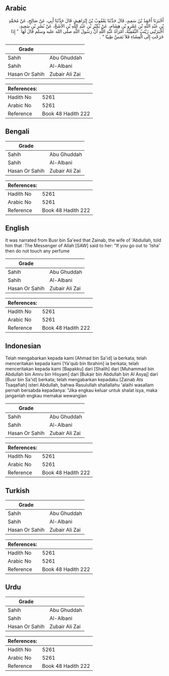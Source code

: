 ## Arabic


<div dir="rtl" lang="ar" style={{fontSize:'larger',backgroundColor:'#f8f9fa',padding:20}}>
أَخْبَرَنَا أَحْمَدُ بْنُ سَعِيدٍ، قَالَ حَدَّثَنَا يَعْقُوبُ بْنُ إِبْرَاهِيمَ، قَالَ حَدَّثَنَا أَبِي، عَنْ صَالِحٍ، عَنْ مُحَمَّدِ بْنِ عَبْدِ اللَّهِ بْنِ عَمْرِو بْنِ هِشَامٍ، عَنْ بُكَيْرِ بْنِ عَبْدِ اللَّهِ بْنِ الأَشَجِّ، عَنْ بُسْرِ بْنِ سَعِيدٍ، أَخْبَرَتْنِي زَيْنَبُ الثَّقَفِيَّةُ، امْرَأَةُ عَبْدِ اللَّهِ أَنَّ رَسُولَ اللَّهِ صلى الله عليه وسلم قَالَ لَهَا ‏ "‏ إِذَا خَرَجْتِ إِلَى الْعِشَاءِ فَلاَ تَمَسَّ طِيبًا ‏"‏ ‏.‏
</div>
<div style={{backgroundColor:'#f8f9fa',padding:20, marginBottom: 10}}><table> <thead> <tr> <th>Grade</th> <th></th> </tr> </thead> <tbody> <tr><td>Sahih</td><td>Abu Ghuddah</td></tr><tr><td>Sahih</td><td>Al-Albani</td></tr><tr><td>Hasan Or Sahih</td><td>Zubair Ali Zai</td></tr></tbody></table><table> <thead> <tr> <th>References:</th> <th></th> </tr> </thead> <tbody><tr><td>Hadith No</td><td>5261</td></tr><tr><td>Arabic No</td><td>5261</td></tr><tr><td>Reference</td><td>Book 48 Hadith 222</td></tr></tbody></table></div>

## Bengali


<div dir="ltr" lang="bn" style={{fontSize:'larger',backgroundColor:'#f8f9fa',padding:20}}>

</div>
<div style={{backgroundColor:'#f8f9fa',padding:20, marginBottom: 10}}><table> <thead> <tr> <th>Grade</th> <th></th> </tr> </thead> <tbody> <tr><td>Sahih</td><td>Abu Ghuddah</td></tr><tr><td>Sahih</td><td>Al-Albani</td></tr><tr><td>Hasan Or Sahih</td><td>Zubair Ali Zai</td></tr></tbody></table><table> <thead> <tr> <th>References:</th> <th></th> </tr> </thead> <tbody><tr><td>Hadith No</td><td>5261</td></tr><tr><td>Arabic No</td><td>5261</td></tr><tr><td>Reference</td><td>Book 48 Hadith 222</td></tr></tbody></table></div>

## English


<div dir="ltr" lang="en" style={{fontSize:'larger',backgroundColor:'#f8f9fa',padding:20}}>
It was narrated from Busr bin Sa'eed that Zainab, the wife of 'Abdullah, told him that :The Messenger of Allah [SAW] said to her: "If you go out to 'Isha' then do not touch any perfume
</div>
<div style={{backgroundColor:'#f8f9fa',padding:20, marginBottom: 10}}><table> <thead> <tr> <th>Grade</th> <th></th> </tr> </thead> <tbody> <tr><td>Sahih</td><td>Abu Ghuddah</td></tr><tr><td>Sahih</td><td>Al-Albani</td></tr><tr><td>Hasan Or Sahih</td><td>Zubair Ali Zai</td></tr></tbody></table><table> <thead> <tr> <th>References:</th> <th></th> </tr> </thead> <tbody><tr><td>Hadith No</td><td>5261</td></tr><tr><td>Arabic No</td><td>5261</td></tr><tr><td>Reference</td><td>Book 48 Hadith 222</td></tr></tbody></table></div>

## Indonesian


<div dir="ltr" lang="id" style={{fontSize:'larger',backgroundColor:'#f8f9fa',padding:20}}>
Telah mengabarkan kepada kami [Ahmad bin Sa'id] ia berkata; telah menceritakan kepada kami [Ya'qub bin Ibrahim] ia berkata; telah menceritakan kepada kami [Bapakku] dari [Shalih] dari [Muhammad bin Abdullah bin Amru bin Hisyam] dari [Bukair bin Abdullah bin Al Asyaj] dari [Busr bin Sa'id] berkata; telah mengabarkan kepadaku [Zainab Ats Tsaqafiah] isteri Abdullah, bahwa Rasulullah shallallahu 'alaihi wasallam pernah bersabda kepadanya: "Jika engkau keluar untuk shalat isya, maka janganlah engkau memakai wewangian
</div>
<div style={{backgroundColor:'#f8f9fa',padding:20, marginBottom: 10}}><table> <thead> <tr> <th>Grade</th> <th></th> </tr> </thead> <tbody> <tr><td>Sahih</td><td>Abu Ghuddah</td></tr><tr><td>Sahih</td><td>Al-Albani</td></tr><tr><td>Hasan Or Sahih</td><td>Zubair Ali Zai</td></tr></tbody></table><table> <thead> <tr> <th>References:</th> <th></th> </tr> </thead> <tbody><tr><td>Hadith No</td><td>5261</td></tr><tr><td>Arabic No</td><td>5261</td></tr><tr><td>Reference</td><td>Book 48 Hadith 222</td></tr></tbody></table></div>

## Turkish


<div dir="ltr" lang="tr" style={{fontSize:'larger',backgroundColor:'#f8f9fa',padding:20}}>

</div>
<div style={{backgroundColor:'#f8f9fa',padding:20, marginBottom: 10}}><table> <thead> <tr> <th>Grade</th> <th></th> </tr> </thead> <tbody> <tr><td>Sahih</td><td>Abu Ghuddah</td></tr><tr><td>Sahih</td><td>Al-Albani</td></tr><tr><td>Hasan Or Sahih</td><td>Zubair Ali Zai</td></tr></tbody></table><table> <thead> <tr> <th>References:</th> <th></th> </tr> </thead> <tbody><tr><td>Hadith No</td><td>5261</td></tr><tr><td>Arabic No</td><td>5261</td></tr><tr><td>Reference</td><td>Book 48 Hadith 222</td></tr></tbody></table></div>

## Urdu


<div dir="rtl" lang="ur" style={{fontSize:'larger',backgroundColor:'#f8f9fa',padding:20}}>

</div>
<div style={{backgroundColor:'#f8f9fa',padding:20, marginBottom: 10}}><table> <thead> <tr> <th>Grade</th> <th></th> </tr> </thead> <tbody> <tr><td>Sahih</td><td>Abu Ghuddah</td></tr><tr><td>Sahih</td><td>Al-Albani</td></tr><tr><td>Hasan Or Sahih</td><td>Zubair Ali Zai</td></tr></tbody></table><table> <thead> <tr> <th>References:</th> <th></th> </tr> </thead> <tbody><tr><td>Hadith No</td><td>5261</td></tr><tr><td>Arabic No</td><td>5261</td></tr><tr><td>Reference</td><td>Book 48 Hadith 222</td></tr></tbody></table></div>
